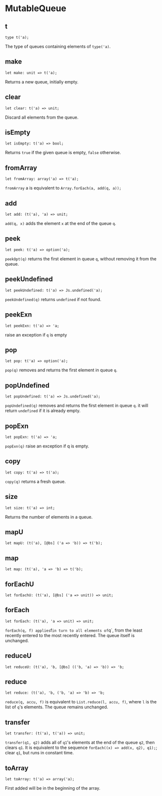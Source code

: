 
# MutableQueue

## t

```
type t('a);
```

The type of queues containing elements of `type('a)`.

## make

```
let make: unit => t('a);
```

Returns a new queue, initially empty.

## clear

```
let clear: t('a) => unit;
```

Discard all elements from the queue.

## isEmpty

```
let isEmpty: t('a) => bool;
```

Returns `true` if the given queue is empty, `false` otherwise.

## fromArray

```
let fromArray: array('a) => t('a);
```

`fromArray` a is equivalent to `Array.forEach(a, add(q, a));`

## add

```
let add: (t('a), 'a) => unit;
```

`add(q, x)` adds the element `x` at the end of the queue `q`.

## peek

```
let peek: t('a) => option('a);
```

`peekOpt(q)` returns the first element in queue `q`, without removing it from the queue.

## peekUndefined

```
let peekUndefined: t('a) => Js.undefined('a);
```

`peekUndefined(q)` returns `undefined` if not found.

## peekExn

```
let peekExn: t('a) => 'a;
```

raise an exception if `q` is empty

## pop

```
let pop: t('a) => option('a);
```

`pop(q)` removes and returns the first element in queue `q`.

## popUndefined

```
let popUndefined: t('a) => Js.undefined('a);
```

`popUndefined(q)` removes and returns the first element in queue `q`. it will return `undefined` if it is already empty.

## popExn

```
let popExn: t('a) => 'a;
```

`popExn(q)` raise an exception if q is empty.

## copy

```
let copy: t('a) => t('a);
```

`copy(q)` returns a fresh queue.

## size

```
let size: t('a) => int;
```

Returns the number of elements in a queue.

## mapU

```
let mapU: (t('a), [@bs] ('a => 'b)) => t('b);
```

## map

```
let map: (t('a), 'a => 'b) => t('b);
```

## forEachU

```
let forEachU: (t('a), [@bs] ('a => unit)) => unit;
```

## forEach

```
let forEach: (t('a), 'a => unit) => unit;
```

`forEach(q, f) applies`f`in turn to all elements of`q`, from the least recently entered to the most recently entered. The queue itself is unchanged.

## reduceU

```
let reduceU: (t('a), 'b, [@bs] (('b, 'a) => 'b)) => 'b;
```

## reduce

```
let reduce: (t('a), 'b, ('b, 'a) => 'b) => 'b;
```

`reduce(q, accu, f)` is equivalent to `List.reduce(l, accu, f)`, where `l` is the list of `q`'s elements. The queue remains unchanged.

## transfer

```
let transfer: (t('a), t('a)) => unit;
```

`transfer(q1, q2)` adds all of `q1`'s elements at the end of the queue `q2`, then clears `q1`. It is equivalent to the sequence `forEach((x) => add(x, q2), q1);`; clear `q1`, but runs in constant time.

## toArray

```
let toArray: t('a) => array('a);
```

First added will be in the beginning of the array.

